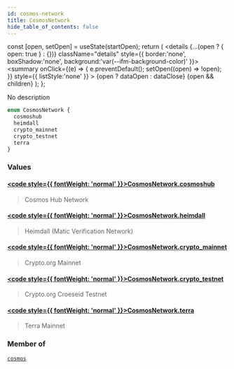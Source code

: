 ```yaml
---
id: cosmos-network
title: CosmosNetwork
hide_table_of_contents: false
---
```







  const [open, setOpen] = useState(startOpen);
  return (
    <details {...(open ? { open: true } : {})} className="details" style={{ border:'none', boxShadow:'none', background:'var(--ifm-background-color)' }}>
      <summary
        onClick={(e) => {
          e.preventDefault();
          setOpen((open) => !open);
        }}
        style={{ listStyle:'none' }}
      >
      {open ? dataOpen : dataClose}
      </summary>
      {open && children}
    </details>
  );
};








No description


```graphql
enum CosmosNetwork {
  cosmoshub
  heimdall
  crypto_mainnet
  crypto_testnet
  terra
}
```




### Values

#### [<code style={{ fontWeight: 'normal' }}>CosmosNetwork.<b>cosmoshub</b></code>](#)  
> 
> 
> Cosmos Hub Network
> 

#### [<code style={{ fontWeight: 'normal' }}>CosmosNetwork.<b>heimdall</b></code>](#)  
> 
> 
> Heimdall (Matic Verification Network)
> 

#### [<code style={{ fontWeight: 'normal' }}>CosmosNetwork.<b>crypto_mainnet</b></code>](#)  
> 
> 
> Crypto.org Mainnet
> 

#### [<code style={{ fontWeight: 'normal' }}>CosmosNetwork.<b>crypto_testnet</b></code>](#)  
> 
> 
> Crypto.org Croeseid Testnet
> 

#### [<code style={{ fontWeight: 'normal' }}>CosmosNetwork.<b>terra</b></code>](#)  
> 
> 
> Terra Mainnet
> 



### Member of

[`cosmos`](/docs/v1/graphql-reference/queries/cosmos)  <Badge class="secondary" text="query"/>

